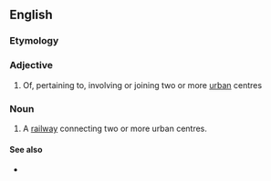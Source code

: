==English==

===Etymology===
{{prefix|en|inter|urban}}

===Adjective===
{{en-adj|-}}

# Of, pertaining to, involving or joining two or more [[urban]] centres

===Noun===
{{en-noun}}

# A [[railway]] connecting two or more urban centres.

====See also====
* {{l|en|intraurban}}